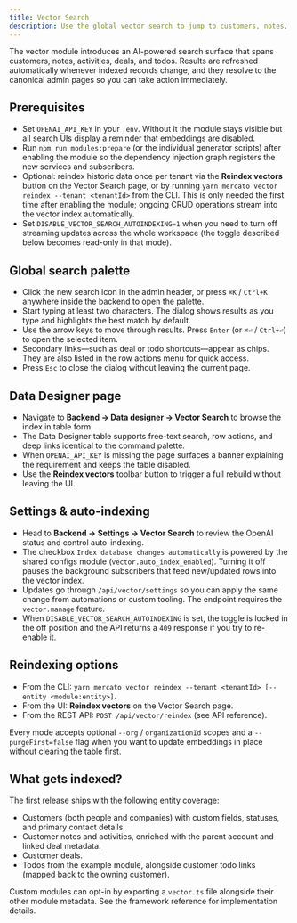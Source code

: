 ```yaml
---
title: Vector Search
description: Use the global vector search to jump to customers, notes, deals, and todos across the workspace.
---
```


The vector module introduces an AI-powered search surface that spans customers, notes, activities, deals, and todos. Results are refreshed automatically whenever indexed records change, and they resolve to the canonical admin pages so you can take action immediately.

## Prerequisites

- Set `OPENAI_API_KEY` in your `.env`. Without it the module stays visible but all search UIs display a reminder that embeddings are disabled.
- Run `npm run modules:prepare` (or the individual generator scripts) after enabling the module so the dependency injection graph registers the new services and subscribers.
- Optional: reindex historic data once per tenant via the **Reindex vectors** button on the Vector Search page, or by running `yarn mercato vector reindex --tenant <tenantId>` from the CLI. This is only needed the first time after enabling the module; ongoing CRUD operations stream into the vector index automatically.
- Set `DISABLE_VECTOR_SEARCH_AUTOINDEXING=1` when you need to turn off streaming updates across the whole workspace (the toggle described below becomes read-only in that mode).

## Global search palette

- Click the new search icon in the admin header, or press `⌘K` / `Ctrl+K` anywhere inside the backend to open the palette.
- Start typing at least two characters. The dialog shows results as you type and highlights the best match by default.
- Use the arrow keys to move through results. Press `Enter` (or `⌘⏎` / `Ctrl+⏎`) to open the selected item.
- Secondary links—such as deal or todo shortcuts—appear as chips. They are also listed in the row actions menu for quick access.
- Press `Esc` to close the dialog without leaving the current page.

## Data Designer page

- Navigate to **Backend → Data designer → Vector Search** to browse the index in table form.
- The Data Designer table supports free-text search, row actions, and deep links identical to the command palette.
- When `OPENAI_API_KEY` is missing the page surfaces a banner explaining the requirement and keeps the table disabled.
- Use the **Reindex vectors** toolbar button to trigger a full rebuild without leaving the UI.

## Settings & auto-indexing

- Head to **Backend → Settings → Vector Search** to review the OpenAI status and control auto-indexing.
- The checkbox `Index database changes automatically` is powered by the shared configs module (`vector.auto_index_enabled`). Turning it off pauses the background subscribers that feed new/updated rows into the vector index.
- Updates go through `/api/vector/settings` so you can apply the same change from automations or custom tooling. The endpoint requires the `vector.manage` feature.
- When `DISABLE_VECTOR_SEARCH_AUTOINDEXING` is set, the toggle is locked in the off position and the API returns a `409` response if you try to re-enable it.

## Reindexing options

- From the CLI: `yarn mercato vector reindex --tenant <tenantId> [--entity <module:entity>]`.
- From the UI: **Reindex vectors** on the Vector Search page.
- From the REST API: `POST /api/vector/reindex` (see API reference).

Every mode accepts optional `--org` / `organizationId` scopes and a `--purgeFirst=false` flag when you want to update embeddings in place without clearing the table first.

## What gets indexed?

The first release ships with the following entity coverage:

- Customers (both people and companies) with custom fields, statuses, and primary contact details.
- Customer notes and activities, enriched with the parent account and linked deal metadata.
- Customer deals.
- Todos from the example module, alongside customer todo links (mapped back to the owning customer).

Custom modules can opt-in by exporting a `vector.ts` file alongside their other module metadata. See the framework reference for implementation details.
